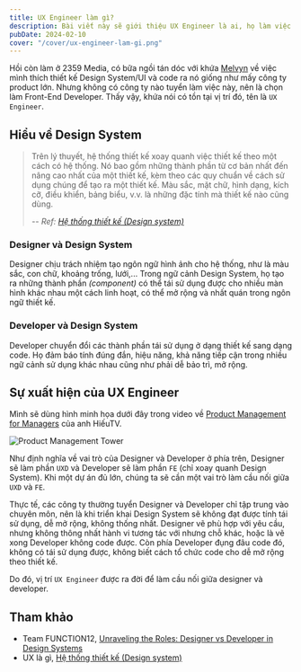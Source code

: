 ```yaml
---
title: UX Engineer làm gì?
description: Bài viết này sẽ giới thiệu UX Engineer là ai, họ làm việc gì, và tại sao họ tồn tại.
pubDate: 2024-02-10
cover: "/cover/ux-engineer-lam-gi.png"
---
```


Hồi còn làm ở 2359 Media, có bữa ngồi tán dóc với khứa [Melvyn](https://www.linkedin.com/in/melvynkee/) về việc mình thích thiết kế Design System/UI và code ra nó giống như mấy công ty product lớn. Nhưng không có công ty nào tuyển làm việc này, nên là chọn làm Front-End Developer. Thấy vậy, khứa nói có tồn tại vị trí đó, tên là `UX Engineer`.

## Hiểu về Design System

> Trên lý thuyết, hệ thống thiết kế xoay quanh việc thiết kế theo một cách có hệ thống. Nó bao gồm những thành phần từ cơ bản nhất đến nâng cao nhất của một thiết kế, kèm theo các quy chuẩn về cách sử dụng chúng để tạo ra một thiết kế. Màu sắc, mặt chữ, hình dạng, kích cỡ, điều khiển, bảng biểu, v.v. là những đặc tính mà thiết kế nào cũng dùng.
>
> -- <cite>Ref: [Hệ thống thiết kế (Design system)](https://uxlagi.com/#!#25)</cite>

### Designer và Design System

Designer chịu trách nhiệm tạo ngôn ngữ hình ảnh cho hệ thống, như là màu sắc, con chữ, khoảng trống, lưới,... Trong ngữ cảnh Design System, họ tạo ra những thành phần _(component)_ có thể tái sử dụng được cho nhiều màn hình khác nhau một cách linh hoạt, có thể mở rộng và nhất quán trong ngôn ngữ thiết kế.

### Developer và Design System

Developer chuyển đổi các thành phần tái sử dụng ở dạng thiết kế sang dạng code. Họ đảm báo tính đúng đắn, hiệu năng, khả năng tiếp cận trong nhiều ngữ cảnh sử dụng khác nhau cũng như phải dễ bảo trì, mở rộng.

## Sự xuất hiện của UX Engineer

Mình sẽ dùng hình minh họa dưới đây trong video về [Product Management for Managers](https://www.youtube.com/live/kMLgug3GrkU?si=aufRVFopiTU0hvud) của anh HiếuTV.

![Product Management Tower](../../assets/tutorials/ux-engineer-lam-gi/product-management-tower.png)

Như định nghĩa về vai trò của Designer và Developer ở phía trên, Designer sẽ làm phần `UXD` và Developer sẽ làm phần `FE` (chỉ xoay quanh Design System). Khi một dự án đủ lớn, chúng ta sẽ cần một vai trò làm cầu nối giữa `UXD` và `FE`.

Thực tế, các công ty thường tuyển Designer và Developer chỉ tập trung vào chuyên môn, nên là khi triển khai Design System sẽ không đạt được tính tái sử dụng, dễ mở rộng, không thống nhất. Designer vẽ phù hợp với yêu cầu, nhưng không thông nhất hành vi tương tác với nhưng chỗ khác, hoặc là vẽ xong Developer không code được. Còn phía Developer đụng đâu code đó, không có tái sử dụng được, không biết cách tổ chức code cho dễ mở rộng theo thiết kế.

Do đó, vị trí `UX Engineer` được ra đời để làm cầu nối giữa designer và developer.

## Tham khảo

- Team FUNCTION12, [Unraveling the Roles: Designer vs Developer in Design Systems](https://blog.function12.io/tag/design-systems/unraveling-the-roles-designer-vs-developer-in-design-systems/)
- UX là gì, [Hệ thống thiết kế (Design system)](https://uxlagi.com/#!#25)
